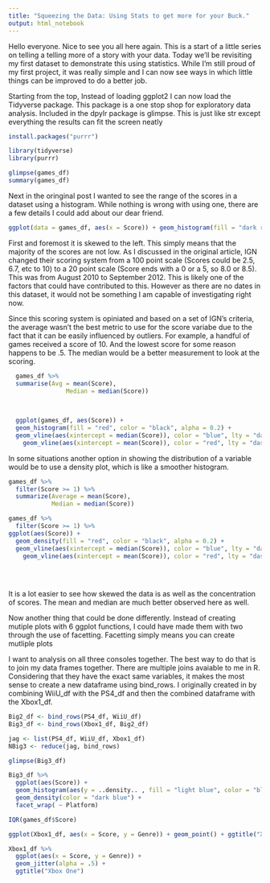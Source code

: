 ```yaml
---
title: "Squeezing the Data: Using Stats to get more for your Buck."
output: html_notebook
---
```


Hello everyone. Nice to see you all here again. This is a start of a little series on telling a telling more of  a story with your data. Today we'll be revisiting my first dataset to demonstrate this using statistics. While I'm still proud of my first project, it was really simple and I can now see ways in which  little things can be improved to do a better job. 


Starting from the top, Instead of loading ggplot2 I can now load the Tidyverse package. This package is a one stop shop for exploratory data analysis. Included in the dpylr package is glimpse. This is just like str except everything the results can fit the screen neatly 
```r
install.packages("purrr")

library(tidyverse)
library(purrr)

glimpse(games_df)
summary(games_df)
```


Next in the oringinal post I wanted to see the range of the scores in a dataset using a histogram. While nothing is wrong with using one, there are a few details I could add about our dear friend.

```r
ggplot(data = games_df, aes(x = Score)) + geom_histogram(fill = "dark red")
```

First and foremost it is skewed to the left. This simply means that the majority of the scores are not  low. As I discussed in the original article, IGN changed their scoring system from a 100 point scale (Scores could be 2.5, 6.7, etc to 10) to a 20 point scale (Score ends with a 0 or a 5, so 8.0 or 8.5). This was from August 2010 to September 2012. This is likely one of the factors that could have contributed to this. However as there are no dates in this dataset, it would not be something I am capable of investigating right now. 

Since this scoring system is opiniated and based on a set of IGN's criteria, the  average wasn't the best metric to use for the score variabe due to the fact that it can be easily influenced by outliers. For example, a handful of games received a score of 10. And the lowest score for some reason happens to be .5. The median would be a better measurement to look at the scoring.  

```r
  games_df %>%
  summarise(Avg = mean(Score),
                Median = median(Score))

  
 
  ggplot(games_df, aes(Score)) +
  geom_histogram(fill = "red", color = "black", alpha = 0.2) +
  geom_vline(aes(xintercept = median(Score)), color = "blue", lty = "dashed", size  =1) +
    geom_vline(aes(xintercept = mean(Score)), color = "red", lty = "dashed", size  =1)

```


In some situations another option in showing the distribution of a variable would be to use a density plot, which is like a smoother histogram.
 
 
```r
games_df %>%
  filter(Score >= 1) %>%
  summarize(Average = mean(Score),
            Median = median(Score))

games_df %>%
  filter(Score >= 1) %>%
ggplot(aes(Score)) +
  geom_density(fill = "red", color = "black", alpha = 0.2) +
  geom_vline(aes(xintercept = median(Score)), color = "blue", lty = "dashed", size  =1) +
    geom_vline(aes(xintercept = mean(Score)), color = "red", lty = "dashed", size  =1)
 
 
 
``` 

 
It is a lot easier to see how skewed the data is as well as the concentration of scores.  The mean and median are much better observed here as well.


 Now another thing that could be done differently. Instead of creating mutiple  plots with 6 ggplot functions, I could have made them with two through the use of facetting. Facetting simply means you can create mutliple plots   


I want to analysis on all three consoles together. The best way to do that is to join my data frames together. There are multiple joins avaiable to me in R. Considering that they have the exact same variables, it  makes the most sense to create  a new dataframe using bind_rows. I originally created in by combining  WiiU_df with the PS4_df and then the combined dataframe with the Xbox1_df.    

```r
Big2_df <- bind_rows(PS4_df, WiiU_df)
Big3_df <- bind_rows(Xbox1_df, Big2_df)

jag <- list(PS4_df, WiiU_df, Xbox1_df)
NBig3 <- reduce(jag, bind_rows)

glimpse(Big3_df)

Big3_df %>%
  ggplot(aes(Score)) +
  geom_histogram(aes(y = ..density.. , fill = "light blue", color = "black")) +
  geom_density(color = "dark blue") +
  facet_wrap( ~ Platform)

IQR(games_df$Score)
```


```r

ggplot(Xbox1_df, aes(x = Score, y = Genre)) + geom_point() + ggtitle("Xbox One") 

Xbox1_df %>%
  ggplot(aes(x = Score, y = Genre)) + 
  geom_jitter(alpha = .5) + 
  ggtitle("Xbox One") 

```